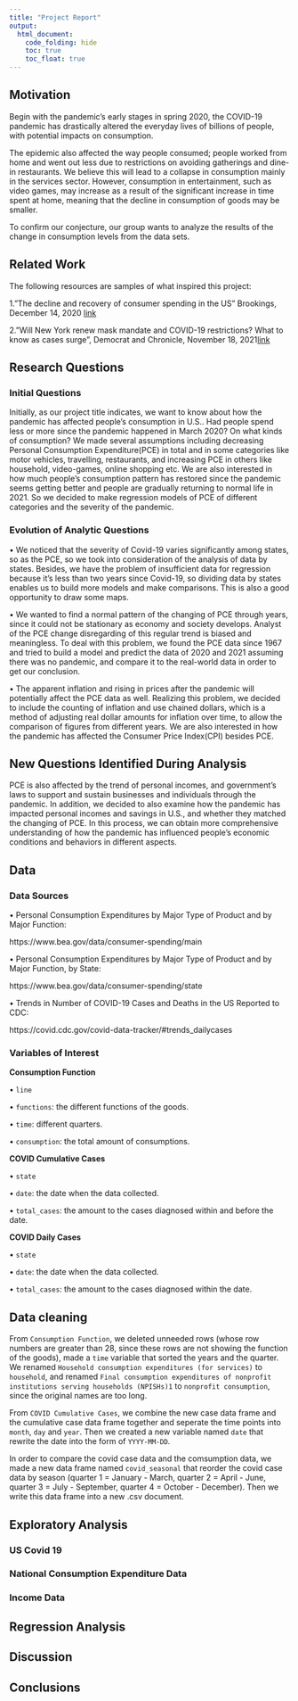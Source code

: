 ```yaml
---
title: "Project Report"
output: 
  html_document:
    code_folding: hide
    toc: true
    toc_float: true
---
```


## Motivation

Begin with the pandemic’s early stages in spring 2020, the COVID-19 pandemic has drastically altered the everyday lives of billions of people, with potential impacts on consumption.

The epidemic also affected the way people consumed; people worked from home and went out less due to restrictions on avoiding gatherings and dine-in restaurants. We believe this will lead to a collapse in consumption mainly in the services sector. However, consumption in entertainment, such as video games, may increase as a result of the significant increase in time spent at home, meaning that the decline in consumption of goods may be smaller.

To confirm our conjecture, our group wants to analyze the results of the change in consumption levels from the data sets.

## Related Work

The following resources are samples of what inspired this project:

1."The decline and recovery of consumer spending in the US" Brookings, December 14, 2020 [link](https://www.brookings.edu/blog/future-development/2020/12/14/the-decline-and-recovery-of-consumer-spending-in-the-us/)

2."Will New York renew mask mandate and COVID-19 restrictions? What to know as cases surge", Democrat and Chronicle, November 18, 2021[link](https://www.democratandchronicle.com/story/news/2021/11/18/new-york-renew-mask-mandate-and-covid-restrictions-what-know/8654736002/)

## Research Questions

### Initial Questions

Initially, as our project title indicates, we want to know about how the pandemic has affected people’s consumption in U.S.. Had people spend less or more since the pandemic happened in March 2020? On what kinds of consumption? We made several assumptions including decreasing Personal Consumption Expenditure(PCE) in total and in some categories like motor vehicles, travelling, restaurants, and increasing PCE in others like household, video-games, online shopping etc. We are also interested in how much people’s consumption pattern has restored since the pandemic seems getting better and people are gradually returning to normal life in 2021. So we decided to make regression models of PCE of different categories and the severity of the pandemic.

### Evolution of Analytic Questions

• We noticed that the severity of Covid-19 varies significantly among states, so as the PCE, so we took into consideration of the analysis of data by states. Besides, we have the problem of insufficient data for regression because it’s less than two years since Covid-19, so dividing data by states enables us to build more models and make comparisons. This is also a good opportunity to draw some maps.

• We wanted to find a normal pattern of the changing of PCE through years, since it could not be stationary as economy and society develops. Analyst of the PCE change disregarding of this regular trend is biased and meaningless. To deal with this problem, we found the PCE data since 1967 and tried to build a model and predict the data of 2020 and 2021 assuming there was no pandemic, and compare it to the real-world data in order to get our conclusion.

• The apparent inflation and rising in prices after the pandemic will potentially affect the PCE data as well. Realizing this problem, we decided to include the counting of inflation and use chained dollars, which is a method of adjusting real dollar amounts for inflation over time, to allow the comparison of figures from different years. We are also interested in how the pandemic has affected the Consumer Price Index(CPI) besides PCE.

## New Questions Identified During Analysis

PCE is also affected by the trend of personal incomes, and government’s laws to support and sustain businesses and individuals through the pandemic. In addition, we decided to also examine how the pandemic has impacted personal incomes and savings in U.S., and whether they matched the changing of PCE. In this process, we can obtain more comprehensive understanding of how the pandemic has influenced people’s economic conditions and behaviors in different aspects.

## Data

### Data Sources

<p>• Personal Consumption Expenditures by Major Type of Product and by Major Function:

https://www.bea.gov/data/consumer-spending/main

<p>• Personal Consumption Expenditures by Major Type of Product and by Major Function, by State:

https://www.bea.gov/data/consumer-spending/state

<p>• Trends in Number of COVID-19 Cases and Deaths in the US Reported to CDC: 

https://covid.cdc.gov/covid-data-tracker/#trends_dailycases

### Variables of Interest

**Consumption Function**
<p>• `line`
<p>• `functions`: the different functions of the goods.
<p>• `time`: different quarters.
<p>• `consumption`: the total amount of consumptions.

**COVID Cumulative Cases**
<p>• `state`
<p>• `date`: the date when the data collected.
<p>• `total_cases`: the amount to the cases diagnosed within and before the date.

**COVID Daily Cases**
<p>• `state`
<p>• `date`: the date when the data collected.
<p>• `total_cases`: the amount to the cases diagnosed within the date.

## Data cleaning

<P>  From `Consumption Function`, we deleted unneeded rows (whose row numbers are greater than 28, since these rows are not showing the function of the goods), made a `time` variable that sorted the years and the quarter. We renamed `Household consumption expenditures (for services)` to `household`, and renamed `Final consumption expenditures of nonprofit institutions serving households (NPISHs)1` to `nonprofit consumption`, since the original names are too long. 

<P>  From `COVID Cumulative Cases`, we combine the new case data frame and the cumulative case data frame together and seperate the time points into `month`, `day` and `year`. Then we created a new variable named `date` that rewrite the date into the form of `YYYY-MM-DD`.

<P>  In order to compare the covid case data and the comsumption data, we made a new data frame named `covid_seasonal` that reorder the covid case data by season (quarter 1 = January - March, quarter 2 = April - June, quarter 3 = July - September, quarter 4 = October - December). Then we write this data frame into a new .csv document.

## Exploratory Analysis

### US Covid 19

### National Consumption Expenditure Data

### Income Data


## Regression Analysis


## Discussion

## Conclusions